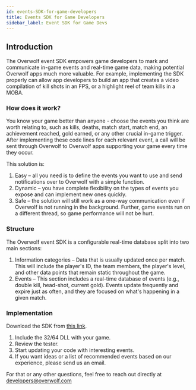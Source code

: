 ```yaml
---
id: events-SDK-for-game-developers
title: Events SDK for Game Developers
sidebar_label: Event SDK for Game Devs
---
```


## Introduction

The Overwolf event SDK empowers game developers to mark and communicate in-game events and real-time game data, making potential Overwolf apps much more valuable. For example, implementing the SDK properly can allow app developers to build an app that creates a video compilation of kill shots in an FPS, or a highlight reel of team kills in a MOBA.

### How does it work?

You know your game better than anyone - choose the events you think are worth relating to, such as kills, deaths, match start, match end, an achievement reached, gold earned, or any other crucial in-game trigger. After implementing these code lines for each relevant event, a call will be sent through Overwolf to Overwolf apps supporting your game every time they occur.

This solution is:

1. Easy – all you need is to define the events you want to use and send notifications over to Overwolf with a simple function.
2. Dynamic – you have complete flexibility on the types of events you expose and can implement new ones quickly.
3. Safe – the solution will still work as a one-way communication even if Overwolf is not running in the background. Further, game events run on a different thread, so game performance will not be hurt.

### Structure

The Overwolf event SDK is a configurable real-time database split into two main sections:

1. Information categories – Data that is usually updated once per match. This will include the player's ID, the team members, the player's level, and other data points that remain static throughout the game.
2. Events – This section includes a real-time database of events (e.g., double kill, head-shot, current gold). Events update frequently and expire just as often, and they are focused on what's happening in a given match.

### Implementation

Download the SDK from [this link](https://github.com/overwolf/game-events-sdk).

1. Include the 32/64 DLL with your game.
2. Review the tester.
3. Start updating your code with interesting events.
4. If you want ideas or a list of recommended events based on our experience, please send us an email.

For that or any other questions, feel free to reach out directly at developers@overwolf.com 
